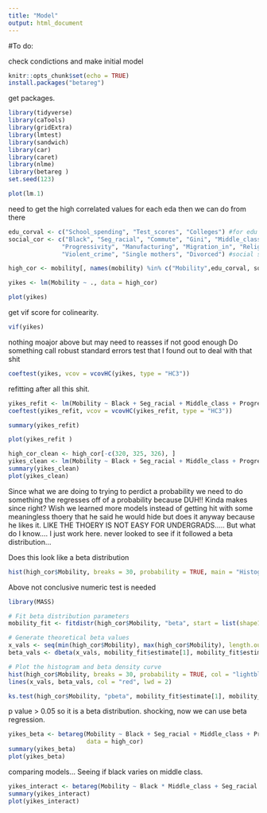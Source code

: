 ```yaml
---
title: "Model"
output: html_document
---
```


#To do:

check condictions
and make initial model

```r
knitr::opts_chunk$set(echo = TRUE)
install.packages("betareg")
```


get packages. 
```r
library(tidyverse)
library(caTools)
library(gridExtra)
library(lmtest)
library(sandwich)
library(car)
library(caret)
library(nlme)
library(betareg )
set.seed(123)
```


```r
plot(lm.1)
```


need to get the high correlated values for each eda then we can do from there
```r
edu_corval <- c("School_spending", "Test_scores", "Colleges") #for edu stuff
social_cor <- c("Black", "Seg_racial", "Commute", "Gini", "Middle_class", 
               "Progressivity", "Manufacturing", "Migration_in", "Religious", 
               "Violent_crime", "Single mothers", "Divorced") #social stuff

high_cor <- mobility[, names(mobility) %in% c("Mobility",edu_corval, social_cor)]

```

```r
yikes <- lm(Mobility ~ ., data = high_cor)

plot(yikes)
```
get vif score for colinearity.
```r
vif(yikes)
```
nothing moajor above but may need to reasses if not good enough 
Do something call robust standard errors test that I found out to deal with that shit
```r
coeftest(yikes, vcov = vcovHC(yikes, type = "HC3"))
```

refitting after all this shit.
```r
yikes_refit <- lm(Mobility ~ Black + Seg_racial + Middle_class + Progressivity + Manufacturing + Migration_in + Religious + Divorced, data = high_cor)
coeftest(yikes_refit, vcov = vcovHC(yikes_refit, type = "HC3"))
```

```r
summary(yikes_refit)
```

```r
plot(yikes_refit )
```


```r
high_cor_clean <- high_cor[-c(320, 325, 326), ]
yikes_clean <- lm(Mobility ~ Black + Seg_racial + Middle_class + Progressivity + Manufacturing + Migration_in + Religious + Divorced, data = high_cor_clean)
summary(yikes_clean)
plot(yikes_clean)
```


Since what we are doing to trying to perdict a probability we need to do something the regresses off of a probability because DUH!! Kinda makes since right? Wish we learned more models instead of getting hit with some meaningless thoery that he said he would hide but does it anyway because he likes it. LIKE THE THOERY IS NOT EASY FOR UNDERGRADS..... But what do I know.... I just work here. never looked to see if it followed a beta distribution...


Does this look like a beta distribution
```r

hist(high_cor$Mobility, breaks = 30, probability = TRUE, main = "Histogram of Mobility", col = "lightblue")

```
Above not conclusive numeric test is needed
```r
library(MASS)

# Fit beta distribution parameters
mobility_fit <- fitdistr(high_cor$Mobility, "beta", start = list(shape1 = 2, shape2 = 5))

# Generate theoretical beta values
x_vals <- seq(min(high_cor$Mobility), max(high_cor$Mobility), length.out = 100)
beta_vals <- dbeta(x_vals, mobility_fit$estimate[1], mobility_fit$estimate[2])

# Plot the histogram and beta density curve
hist(high_cor$Mobility, breaks = 30, probability = TRUE, col = "lightblue", main = "Fit of Beta Distribution")
lines(x_vals, beta_vals, col = "red", lwd = 2)

ks.test(high_cor$Mobility, "pbeta", mobility_fit$estimate[1], mobility_fit$estimate[2])

```
p value > 0.05 so it is a beta distribution. shocking, now we can use beta regression.


```r
yikes_beta <- betareg(Mobility ~ Black + Seg_racial + Middle_class + Progressivity + Manufacturing + Migration_in + Religious + Divorced, 
                      data = high_cor)
summary(yikes_beta)
plot(yikes_beta)
```

comparing models... Seeing if black varies on middle class.
```r
yikes_interact <- betareg(Mobility ~ Black * Middle_class + Seg_racial + Progressivity + Manufacturing + Migration_in + Religious + Divorced, data = high_cor)
summary(yikes_interact)
plot(yikes_interact)
```







